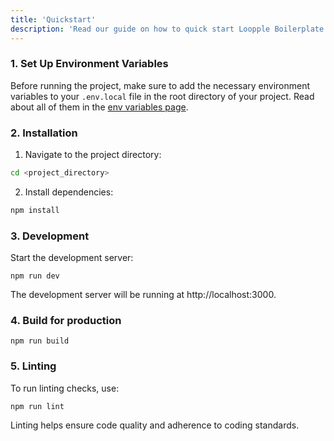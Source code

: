 ```yaml
---
title: 'Quickstart'
description: 'Read our guide on how to quick start Loopple Boilerplate'
---
```


### 1. Set Up Environment Variables

Before running the project, make sure to add the necessary environment variables to your `.env.local` file in the root directory of your project. Read about all of them in the [env variables page](/env-variables).


### 2. Installation

1. Navigate to the project directory:

```bash
cd <project_directory>
```

2. Install dependencies:

```bash
npm install
```

### 3. Development

Start the development server:

```
npm run dev
```

The development server will be running at http://localhost:3000.


### 4. Build for production

```
npm run build
```

### 5. Linting

To run linting checks, use:

```
npm run lint
```

Linting helps ensure code quality and adherence to coding standards.


